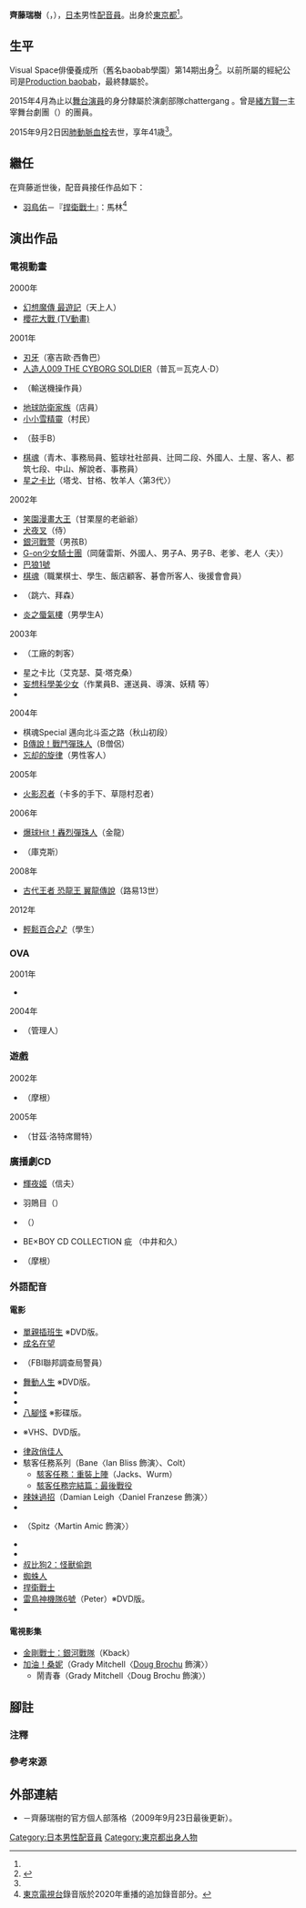 {{multiple issues|
{{Notability Unreferenced|time=2016-12-17T17:30:40+00:00}}
{{Primarysources|time=2016-12-17T17:30:40+00:00}}
}}
{{noteTA|G1=Anime}}
{{配音員
|姓名= 齊藤瑞樹
|圖片= 
|尺寸= 
|替代= 
|簡介= 
|本名= 
|外文名= 斉藤 瑞樹
|外文= ja
|羅馬拼音= 
|英文名= 
|暱稱= 
|藝名= 
|國籍= 
|籍貫= 
|出生地= 
|出身地= {{JPN}}[[東京都|東京都]]
|死歿地= 
|出生名= 
|生年= 1973
|生月= 11
|生日= 14
|歿年= 2015
|歿月= 9
|歿日= 2
|血型= 
|配演語言= 
|教育程度= 
|母校= 
|所屬= {{link-ja|OFFICE WATT|オフィス・ワット}}（最終）
|宗教信仰= 
|配偶= 
|活躍年代= 2000年－2015年
|出道作= 
|代表作= 
|網站= 
|其他= 
|module= 
}}
{{japanese|japanese=斉藤 瑞樹|kana=さいとう みずき|romaji=Saitō Mizuki}}
'''齊藤瑞樹'''（{{lang-ja|斉藤 瑞樹}}，{{bd|1973年|11月14日<ref name="book">《日本聲音製作者名鑑2007》，第50頁，[[小學館|小學館]]，2007年 {{ISBN|978-4095263021}}</ref>|2015年|9月2日<ref name="dead">{{Cite web|url=https://twitter.com/chattergang1/status/639801553038147584|title=訃報御通知|publisher=演劇部隊chattergang的官方[[Twitter|Twitter]]|date=2015-09-04|accessdate=2016-12-17|archiveurl=|archivedate=|language=ja}}</ref>}}），[[日本|日本]]男性[[配音員|配音員]]。出身於[[東京都|東京都]]<ref name="book" />。

== 生平 ==
Visual Space俳優養成所（舊名baobab學園）第14期出身<ref>{{Cite web|url=http://www.visual-space.co.jp/gaiyou.htm|title=業務案内|publisher=Visual Space俳優養成所|accessdate=2016-12-17|archiveurl=https://web.archive.org/web/20050306005850/http://www.visual-space.co.jp/gaiyou.htm|archivedate=2005-03-06|language=ja|deadurl=yes}}</ref>。以前所屬的經紀公司是[[Production_baobab|Production baobab]]，最終隸屬於{{link-ja|OFFICE WATT|オフィス・ワット}}。

2015年4月為止以[[演員|舞台演員]]的身分隸屬於演劇部隊chattergang 。曾是[[緒方賢一|緒方賢一]]主宰舞台劇團{{link-ja|劇團雙六|劇団すごろく}}（<small>{{lang|ja|劇団すごろく}}</small>）的團員。

2015年9月2日因[[肺動脈|肺動脈]][[血栓|血栓]]去世，享年41歳<ref name="dead" />。

== 繼任 ==
在齊藤逝世後，配音員接任作品如下：
* [[羽鳥佑|羽鳥佑]]－『[[捍衛戰士|捍衛戰士]]』：馬林<ref group="注">[[東京電視台|東京電視台]]錄音版於2020年重播的追加錄音部分。</ref>

== 演出作品 ==
=== 電視動畫 ===
; 2000年
* [[最遊記|幻想魔傳 最遊記]]（天上人）
* [[櫻花大戰_(電視動畫)|櫻花大戰 (TV動畫)]]
; 2001年
* [[刃牙|刃牙]]（塞吉歐·西魯巴）
* [[人造人009_(動畫)|人造人009 THE CYBORG SOLDIER]]（普瓦＝瓦克人·D）
* {{link-ja|Z.O.E Dolores, i|Z.O.E Dolores, i}}（輸送機操作員）
* [[地球防衛家族|地球防衛家族]]（店員）
* [[小小雪精靈|小小雪精靈]]（村民）
* {{link-ja|華麗的機會|チャンス〜トライアングルセッション〜}}（鼓手B）
* [[棋魂|棋魂]]（青木、事務局員、籃球社社部員、辻岡二段、外國人、土屋、客人、都筑七段、中山、解說者、事務員）
* [[星之卡比_(動畫)|星之卡比]]（塔戈、甘格、牧羊人〈第3代〉）
; 2002年
* [[笑園漫畫大王|笑園漫畫大王]]（甘栗屋的老爺爺）
* [[犬夜叉|犬夜叉]]（侍）
* [[銀河戰警|銀河戰警]]（男孩B）
* [[G-on少女騎士團|G-on少女騎士團]]（岡薩雷斯、外國人、男子A、男子B、老爹、老人〈夫〉）
* [[巴狼1號|巴狼1號]]
* [[棋魂|棋魂]]（職業棋士、學生、飯店顧客、碁會所客人、後援會會員）
* {{link-ja|狐狸秀丸|フォルツァ!ひでまる}}（跳六、拜森）
* [[炎之蜃氣樓|炎之蜃氣樓]]（男學生A）
; 2003年
* {{link-ja|TEXHNOLYZE|TEXHNOLYZE}}（工廠的刺客）
* 星之卡比（艾克瑟、莫·塔克桑）
* [[妄想科學美少女|妄想科學美少女]]（作業員B、運送員、導演、妖精 等）
* {{link-ja|魯邦三世：奪寶大作戰!!|ルパン三世 お宝返却大作戦!!}}
; 2004年
* 棋魂Special 邁向北斗盃之路（秋山初段）
* [[B傳說！戰鬥彈珠人|B傳說！戰鬥彈珠人]]（B僧侶）
* [[忘却的旋律|忘却的旋律]]（男性客人）
; 2005年
* [[火影忍者|火影忍者]]（卡多的手下、草隠村忍者）
; 2006年
* [[爆球Hit!_轟烈彈珠人|爆球Hit！轟烈彈珠人]]（金龍）
* {{link-ja|魯邦三世：七日狂想曲|ルパン三世 セブンデイズ・ラプソディ}}（庫克斯）
; 2008年
* [[古代王者_恐龍王|古代王者 恐龍王 翼龍傳說]]（路易13世）
; 2012年
* [[輕鬆百合|輕鬆百合♪♪]]（學生）

=== OVA ===
; 2001年
* {{link-ja|怪童丸|怪童丸}}
; 2004年
* {{link-ja|低俗靈DAYDREAM|低俗霊DAYDREAM}}（管理人）

=== 遊戲 ===
; 2002年
* {{link-ja|WILD ARMS Advanced 3rd|ワイルドアームズ アドヴァンスドサード}}（摩根）
; 2005年
* {{link-ja|拉吉亞達物語|ラジアータ ストーリーズ}}（甘茲·洛特席爾特）

=== 廣播劇CD ===
* [[輝夜姬_(漫畫)|輝夜姬]]（信夫）
* {{lang|ja|黒}}羽{{lang|ja|と}}鵙目（{{lang|ja|タカシ}}）
* {{lang|ja|{{link-ja|天正やおよろず|天正やおよろず}}}}（{{lang|ja|もとジイ}}）
* BE×BOY CD COLLECTION 疵 {{lang|ja|スキャンダル}}（中井和久）
* {{link-ja|WILD ARMS Advanced 3rd|ワイルドアームズ アドヴァンスドサード}}（摩根）

=== 外語配音 ===
==== 電影 ====
* [[單親插班生|單親插班生]] ※DVD版。
* [[成名在望|成名在望]]
* {{link-en|出奇制勝|Ballistic: Ecks vs. Sever}}（FBI聯邦調查局警員）
* [[跳出我天地|舞動人生]] ※DVD版。
* {{link-en|魔法靈貓 (2003年電影)|The Cat in the Hat (film)|魔法靈貓}}
* {{link-en|東就是東|East Is East}}
* [[八腳怪|八腳怪]] ※影碟版。
* {{link-en|驚天動地60秒 (1974年電影)|Gone in 60 Seconds (1974 film)}} ※VHS、DVD版。
* [[律政俏佳人|律政俏佳人]]
* 駭客任務系列（Bane〈Ian Bliss 飾演〉、Colt）
** [[黑客帝國2：重裝上陣|駭客任務：重裝上陣]]（Jacks、Wurm） 
** [[黑客帝國3：矩陣革命|駭客任務完結篇：最後戰役]]
* [[辣妹過招|辣妹過招]]（Damian Leigh〈Daniel Franzese 飾演〉）
* {{link-en|百萬大飯店|The Million Dollar Hotel}}
* {{link-en|The Nest (2002年電影)|The Nest (2002 film)|Nid de guêpes／The Nest}}（Spitz〈Martin Amic 飾演〉）
* {{link-en|奧米加密碼|The Omega Code}}
* {{link-en|第四期計劃 (2002年電影)|Phase IV (2002 film)|第四期計劃}}
* [[史酷比2：怪獸偷跑|叔比狗2：怪獸偷跑]]
* [[蜘蛛人_(電影)|蜘蛛人]]
* [[捍衛戰士|捍衛戰士]]
* [[雷鳥神機隊#電影|雷鳥神機隊6號]]（Peter）※DVD版。
* {{link-en|吸血情聖|The Wisdom of Crocodiles}}

==== 電視影集 ====
* [[金剛戰士|金剛戰士：銀河戰隊]]（Kback）
* [[加油！桑妮|加油！桑妮]]（Grady Mitchell〈[[道·布羅許|Doug Brochu]] 飾演〉）
** 鬧青春（Grady Mitchell〈Doug Brochu 飾演〉）

== 腳註 ==
=== 注釋 ===
{{reflist|group=注}}

=== 參考來源 ===
{{reflist}}

== 外部連結 ==
* {{lang|ja|[http://blog.goo.ne.jp/blackpooh_001/ 日々の楽しいこと見つけたいな～]}} {{ja icon}}－齊藤瑞樹的官方個人部落格（2009年9月23日最後更新）。 

{{DEFAULTSORT:Saitō Mizuki}}
[[Category:日本男性配音員|Category:日本男性配音員]]
[[Category:東京都出身人物|Category:東京都出身人物]]